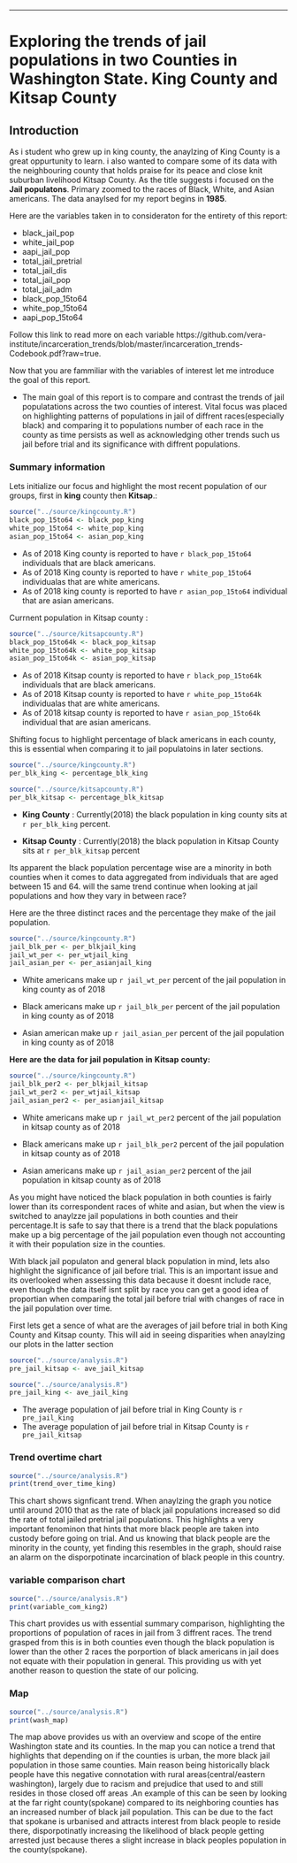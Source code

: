 ---
# Exploring the trends of jail populations in two Counties in  Washington State. King County and Kitsap County

## Introduction
As i student who grew up in king county, the anaylzing of King County is a great oppurtunity to learn. i also wanted to compare some of its data with the neighbouring county that holds praise for its peace and close knit suburban livelihood Kitsap County. As the title suggests i focused on the **Jail populatons**. Primary zoomed to the races of Black, White, and Asian americans. 
The data anaylsed for my report begins in **1985**.

  Here are the variables taken in to consideraton for the entirety of this report:


-  black_jail_pop
-  white_jail_pop
-  aapi_jail_pop
-  total_jail_pretrial
-  total_jail_dis
-  total_jail_pop
-  total_jail_adm
-  black_pop_15to64
-  white_pop_15to64
-  aapi_pop_15to64


Follow this link to read more on each variable https://github.com/vera-institute/incarceration_trends/blob/master/incarceration_trends-Codebook.pdf?raw=true.

Now that you are fammiliar with the variables of interest let me introduce the goal of this report.

- The main goal of this report is to compare and contrast the trends of jail populatations across the two counties of interest. Vital focus was placed on highlighting patterns of populations in jail of diffrent races(especially black) and comparing it to populations number of each race in the county as time persists as well as acknowledging other trends such us jail before trial and its significance with diffrent populations.

### Summary information
Lets initialize our focus and highlight the most recent population of our groups, first in **king** county then **Kitsap**.:
```r
source("../source/kingcounty.R")
black_pop_15to64 <- black_pop_king
white_pop_15to64 <- white_pop_king
asian_pop_15to64 <- asian_pop_king
```

- As of 2018 King county is reported to have `r black_pop_15to64` individuals that are black americans. 
- As of 2018 King county is reported to have `r white_pop_15to64` individualas that are white americans. 
- As of 2018 king county is reported to have `r asian_pop_15to64` individual that are asian americans.

Currnent population in Kitsap county :

```r
source("../source/kitsapcounty.R")
black_pop_15to64k <- black_pop_kitsap
white_pop_15to64k <- white_pop_kitsap
asian_pop_15to64k <- asian_pop_kitsap
```

- As of 2018 Kitsap county is reported to have `r black_pop_15to64k` individuals that are black americans. 
- As of 2018 Kitsap county is reported to have `r white_pop_15to64k` individualas that are white americans. 
- As of 2018 kitsap county is reported to have `r asian_pop_15to64k` individual that are asian americans.

Shifting focus to highlight percentage of black americans in each county, this is essential when comparing it to jail populatoins in later sections.

```r
source("../source/kingcounty.R")
per_blk_king <- percentage_blk_king 
```

```r
source("../source/kitsapcounty.R")
per_blk_kitsap <- percentage_blk_kitsap 
```

- **King** **County** : Currently(2018) the black population in king county sits at `r per_blk_king` percent.

- **Kitsap** **County** : Currently(2018) the black population in Kitsap County sits at `r per_blk_kitsap` percent

Its apparent the black population percentage wise are a minority in both counties when it comes to data aggregated from individuals that are aged between 15 and 64. will the same trend continue when looking at jail populations and how they vary in between race?

Here are the three distinct races and the percentage they make of the jail population.

```r
source("../source/kingcounty.R")
jail_blk_per <- per_blkjail_king
jail_wt_per <- per_wtjail_king
jail_asian_per <- per_asianjail_king
```


- White americans make up `r jail_wt_per` percent of the jail population in king county as of 2018

- Black americans make up `r jail_blk_per` percent of the jail population in king county as of 2018

- Asian american make up `r jail_asian_per` percent of the jail population in king county as of 2018

**Here** **are** **the** **data** **for** **jail** **population** **in** **Kitsap** **county:**

```r
source("../source/kingcounty.R")
jail_blk_per2 <- per_blkjail_kitsap
jail_wt_per2 <- per_wtjail_kitsap
jail_asian_per2 <- per_asianjail_kitsap
```



- White americans make up `r jail_wt_per2` percent of the jail population in kitsap county as of 2018

- Black americans make up `r jail_blk_per2` percent of the jail population in kitsap county as of 2018

- Asian americans make up `r jail_asian_per2` percent of the jail population in kitsap county as of 2018

As you might have noticed the black population in both counties is fairly lower than its correspondent races of white and asian, but when the view is switched to anaylzze jail populations in both counties and their percentage.It is safe to say that there is a trend that the black populations make up a big percentage of the jail population even though not accounting it with their population size in the counties.

With black jail populaton and general black population in mind, lets also highlight the significance of jail before trial. This is an important issue and its overlooked when assessing this data because it doesnt include race, even though the data itself isnt split by race you can get a good idea of proportian when comparing the total jail before trial with changes of race in the jail population over time.

First lets get a sence of what are the averages of jail before trial in both King County and 
Kitsap county. This will aid in seeing disparities when anaylzing our plots in the latter section
```r
source("../source/analysis.R")
pre_jail_kitsap <- ave_jail_kitsap 
```
```r
source("../source/analysis.R")
pre_jail_king <- ave_jail_king 
```



- The average population of jail before trial in King County is `r pre_jail_king`
- The average population of jail before trial in Kitsap County is `r pre_jail_kitsap`

### Trend overtime chart
```r
source("../source/analysis.R")
print(trend_over_time_king)
```


This chart shows signficant trend. When anaylzing the graph you notice until around 2010 that as the rate of black jail populations increased so did the rate of total jailed pretrial jail populations. This highlights a very important fenominon that hints that more black people are taken into custody before going on trial. And us knowing that black people are the minority in the county, yet finding this resembles in the graph, should raise an alarm on the disporpotinate incarcination of black people in this country.


### variable comparison chart
```r
source("../source/analysis.R")
print(variable_com_king2)
```


This chart provides us with essential summary comparison, highlighting the proportions of population of races in jail from 3 diffrent races. The trend grasped from this is in both counties even though the black population is lower than the other 2 races the porportion of black americans in jail does not equate with their population in general. This providing us with yet another reason to question the state of our policing.

### Map
```r
source("../source/analysis.R")
print(wash_map)
```


The map above provides us with an overview and scope of the entire Washington state and its counties. In the map you can notice a trend that highlights that depending on if the counties is urban, the more black jail population in those same counties. Main reason being historically black people have this negative connotation with rural areas(central/eastern washington), largely due to racism and prejudice that used to and still resides in those closed off areas .An example of this can be seen by looking at the far right county(spokane) compared to its neighboring counties has an increased number of black jail population. This can be due to the fact that spokane is urbanised and attracts interest from black people to reside there, disporpotinatly increasing the likelihood of black people getting arrested just because theres a slight increase in black peoples population in the county(spokane).



 